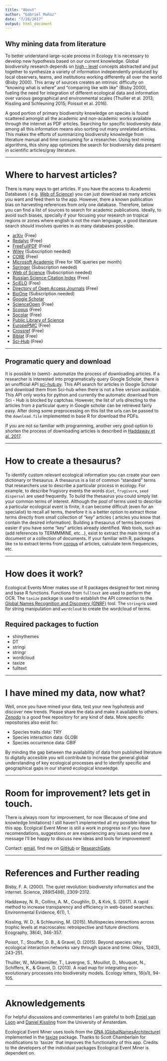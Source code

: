 ```yaml
---
title: "About"
author: "Gabriel Muñoz"
date: "7/28/2017"
output: html_document
---
```



## Why mining data from literature

To better understand large-scale process in Ecology it is necessary to develop new hypothesis based on our current knowledge.  Global biodiversity research depends on [high - level](https://en.wikipedia.org/wiki/Biological_organisation) concepts abstracted and put together to synthesize a variety of information independently produced by local observers, teams, and institutions working differently all over the world (Bisby 2000). This array of sources creates an intrinsic difficulty on "knowing what is where" and "comparing like with like" (Bisby 2000), fueling the need for integration of different ecological data and information over various geographical and environmental scales (Thuiller et al. 2013; Kissling and Schleuning 2015; Poissot et al. 2016).

A good portion of primary biodiversity knowledge on species is found scattered amongst all the academic and non-academic works available through the internet as PDF articles. Searching for specific biodiversity data among all this information means also sorting out many unrelated articles. This makes the efforts of summarizing biodiversity knowledge from literature manual and time consuming for a researcher. Using text mining algorithms, this shiny app optimizes the search for biodiversity data present in scientific articles/gray literature.

----------


# Where to harvest articles? 

There is many ways to get articles. If you have the access to Academic Databases ( e.g. [Web of Science](https://login.webofknowledge.com/)) you can just download as many articles you want and feed them to the app. However, there a known publication bias on harvesting references from only one database. Therefore, below you can find a list of sources to search for academic publications. Ideally, to avoid such biases, specially if your focusing your research on tropical regions or zones where english is not the main lenguage, a good literature search should involves queries in as many databases possible.

+ [arXiv](arxiv.org) (Free) 
+ [Redalyc](www.redalyc.org) (Free) 
+ [FreeFullPDF](www.freefullpdf.com) (Free) 
+ [Wiley](www.wiley.com) (Subscription needed) 
+ [CORE](core.ac.uk) (Free) 
+ [Microsoft Academic](academic.microsoft.com) (Free for 10K queries per month) 
+ [Springer](www.springer.com) (Subscription needed) 
+ [Web of Science](webofknowledge.com) (Subscription needed) 
+ [Russian Science Citation Index](elibrary.ru) (Free) 
+ [SciELO](www.scielo.org) (Free) 
+ [Directory of Open Access Journals](www.doaj.org) (Free) 
+ [BioOne](www.bioonepublishing.org) (Subscription needed) 
+ [Google Scholar](scholar.google.com)
+ [ScienceOpen](scienceopen.com) (Free) 
+ [Scopus](www.scopus.com) (Free) 
+ [Socolar](www.socolar.com) (Free) 
+ [Public Library of Science](www.plos.org)
+ [EuropePMC](europepmc.org) (Free) 
+ [Crossref](www.crosref.org) (Free) 
+ [Biblat](biblat.unam.mx) (Free)  
+ [Sci-Hub](sci-hub.cc) (Free) 

----------



## Programatic query and download 

It is possible to (semi)- automatize the process of downloading articles. If a researcher is interested into programatically query Google Scholar, there is an unofficial API [sci-hub.py](https://github.com/zaytoun/scihub.py). This API search for articles in Google Scholar and download them from Sci-hub when there is not a free version available. This API only works for python and currently the automatic download from Sci - Hub is blocked by captchas.  However, the list of urls directing to the articles from a particular query in Google scholar can be retrieved fairly easy. After doing some preprocessing on this list the urls can be passed to the `download.file` implemented in base R for download the PDFs. 

If you are not so familiar with programming, another very good option to shorten the process of downloading articles is described in [Haddaway et al. 2017](https://environmentalevidencejournal.biomedcentral.com/articles/10.1186/s13750-016-0079-2). 

----------

# How to create a thesaurus? 

To identify custom relevant ecological information you can create your own dictionary or thesaurus. A thesaurus is a list of common "standard" terms that researchers use to describe a particular process in ecology.  For example, to describe frugivory events the words `diet`, `frugivore`, `seed dispersal` are used frequently. To build the thesaurus you could simply list your common terms of interest. Although the pool of terms used to describe a particular ecological event is finite, it can become difficult (even for an specialist) to recall all terms, therefore it is a better option to extract those terms directly from small collection of "key" articles ( articles you know that contain the desired information). Building a thesaurus of terms becomes easier if you have some "key" articles already identified. Web tools, such as  (add references to TERMMMINE, etc...), exist to extract the main terms of a document or a collection of documents. If your familiar with R, packages like `tm` to extract terms from [corpus](reference to corpus) of articles, calculate term frequencies, etc. 

----------

# How does it work? 

Ecological Events Miner makes use of R packages designed for text mining and base R functions. 
Functions from `fulltext` are used to perform the OCR. The `taxize` package is used to establish the API connection to the [Global Names Recognition and Discovery (GNRF)](rdrr.io) tool. The `stringr`is used for string manipulation and `wordcloud` to create the wordcloud of terms. 

## Required packages to fuction

- shinythemes
- DT
- stringi
- stringr
- wordcloud
- taxize
- fulltext

----------

# I have mined my data, now what? 


Well, once you have mined your data, test your new hyphotesis and discover new trends. Please share the data and make it available to others. [Zenodo](https://zenodo.org/) is a good free repository for any kind of data. More specific repositories also exist for: 
  
  + Species traits data:  TRY
  + Species interaction data: GLOBI
  + Species occurrence data: GBIF
  
By minding the gap between the availability of data from published literature to digitally accesible you will contribute to increase the general global understanding of key ecological processes and to identify specific and geographical gaps in our shared ecological knowledge. 

----------

# Room for improvement? lets get in touch. 

There is always room for improvement, for now (Because of time and knowledge limitations) I still haven't implemented all my possible ideas for this app. Ecolgical Event Miner is still a work in progress so if you have recomendations, suggestions or are experiencing any issues send me a message I'll be happy to discuss new ideas and tools for improvement!

Contact: [email](mailto:fgabriel1891@gmail.com), find me on [GitHub](https://github.com/fgabriel1891) or [ResearchGate](https://www.researchgate.net/profile/Gabriel_Munoz2).

----------

# References and Further reading



Bisby, F. A. (2000). The quiet revolution: biodiversity informatics and the internet. Science, 289(5488), 2309-2312.

Haddaway, N. R., Collins, A. M., Coughlin, D., & Kirk, S. (2017). A rapid method to increase transparency and efficiency in web-based searches. Environmental Evidence, 6(1), 1.

Kissling, W. D., & Schleuning, M. (2015). Multispecies interactions across trophic levels at macroscales: retrospective and future directions. Ecography, 38(4), 346-357.

Poisot, T., Stouffer, D. B., & Gravel, D. (2015). Beyond species: why ecological interaction networks vary through space and time. Oikos, 124(3), 243-251.

Thuiller, W., Münkemüller, T., Lavergne, S., Mouillot, D., Mouquet, N., Schiffers, K., & Gravel, D. (2013). A road map for integrating eco‐evolutionary processes into biodiversity models. Ecology letters, 16(s1), 94-105.

----------

# Aknowledgements 

For helpful discussions and commentaries I am grateful to both [Emiel van Loon](https://staff.science.uva.nl/e.e.vanloon/index.html) and [Daniel Kissling](http://www.uva.nl/en/profile/k/i/w.d.kissling/w.d.kissling.html) from the University of Amsterdam. 

Ecological Event Miner uses tools from the [GNA (GlobalNamesArchitecture)](https://github.com/GlobalNamesArchitecture) implemented in the [taxize](https://github.com/ropensci/taxize) package. Thanks to Scott Chamberlain for modifications to ´taxize´ that improves the functionality of this app.
Credits to the developers of the individual packages Ecological Event Miner is dependent on.  
